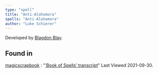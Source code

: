 ```yaml
---
type: "spell"
title: "Anti-Alohomora"
spells: "Anti-Alohomora"
author: "Luke Schierer"
---
```


Developed by [Blagdon Blay][].

[Blagdon Blay]: <../../../people/blay/blagdon>

## Found in

[magicscrapbook](https://magicscrapbook.tumblr.com/)
:   "[‘Book of Spells’ transcript](https://magicscrapbook.tumblr.com/post/162085200042/book-of-spells-transcript)"
    Last Viewed 2021-09-30.

